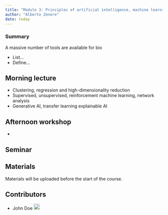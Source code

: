 ```yaml
---
title: "Module 3: Principles of artificial intelligence, machine learning and network analysis"
author: "Alberto Zenere"
date: today
---
```


::: {.callout-tip}
### Summary
A massive number of tools are available for bio

- List...
- Define...
:::

## Morning lecture

- Clustering, regression and high-dimensionality reduction
- Supervised, unsupervised, reinforcement machine learning, network analysis
- Generative AI, transfer learning explainable AI

## Afternoon workshop

- 

## Seminar

## Materials

Materials will be uploaded before the start of the course.


## Contributors

- John Doe <a href="https://orcid.org/0009-XXXX" rel="orcid"><img src="img/ORCID_Logomark.png" alt="" width="20" height="20"/></a>
